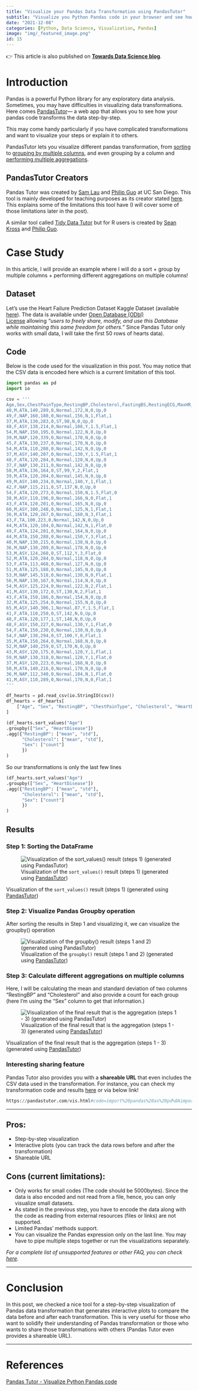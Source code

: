 ```yaml
---
title: "Visualize your Pandas Data Transformation using PandasTutor"
subtitle: "Visualize you Python Pandas code in your browser and see how your data transforms step-by-step"
date: "2021-12-08"
categories: [Python, Data Science, Visualization, Pandas]
image: "img/_featured_image.png"
id: 15
---
```


:::{.callout-note}
👉 This article is also published on **[Towards Data Science blog](https://towardsdatascience.com/visualize-data-transformation-using-pandastutor-6126627dd225)**.
:::

# Introduction

Pandas is a powerful Python library for any exploratory data analysis. 
Sometimes, you may have difficulties in visualizing data transformations. 
Here comes [PandasTutor](https://pandastutor.com/)— a web app that allows you to see how your pandas code transforms the data step-by-step. 

This may come handy particularly if you have complicated transformations and want to visualize your steps or explain it to others. 

PandasTutor lets you visualize different pandas transformation, from [sorting](https://pandastutor.com/vis.html#trace=example-code/py_sort_values.json) to [grouping by multiple columns](https://pandastutor.com/vis.html#trace=example-code/py_groupby_multi.json), and even grouping by a column and [performing multiple aggregations](https://pandastutor.com/vis.html#trace=example-code/py_sort_groupby_agg.json). 

## PandasTutor Creators

Pandas Tutor was created by [Sam Lau](https://www.samlau.me/) and [Philip Guo](https://pg.ucsd.edu/) at UC San Diego. This tool is mainly developed for teaching purposes as its creator stated [here](https://docs.google.com/document/d/1kvY8baGjaMbg8ucMTjXlmLeYJXVQKQr09AttwUu3F_k/edit#heading=h.3xhjglvrau6z). This explains some of the limitations this tool have (I will cover some of those limitations later in the post). 

A similar tool called [Tidy Data Tutor](https://tidydatatutor.com/) but for R users is created by [Sean Kross](https://seankross.com/) and [Philip Guo](https://pg.ucsd.edu/). 

# Case Study

In this article, I will provide an example where I will do a sort + group by multiple columns + performing different aggregations on multiple columns!

## Dataset

Let's use the Heart Failure Prediction Dataset Kaggle Dataset (available [here](https://www.kaggle.com/fedesoriano/heart-failure-prediction)). 
The data is available under [Open Database (ODbl) License](https://opendatacommons.org/licenses/odbl/1-0/) allowing *"users to freely share, modify, and use this Database while maintaining this same freedom for others."*
Since Pandas Tutor only works with small data, I will take the first 50 rows of hearts data).

## Code

Below is the code used for the visualization in this post. You may notice that the CSV data is encoded here which is a current limitation of this tool.

```python
import pandas as pd
import io

csv = '''
Age,Sex,ChestPainType,RestingBP,Cholesterol,FastingBS,RestingECG,MaxHR,ExerciseAngina,Oldpeak,ST_Slope,HeartDisease
40,M,ATA,140,289,0,Normal,172,N,0,Up,0
49,F,NAP,160,180,0,Normal,156,N,1,Flat,1
37,M,ATA,130,283,0,ST,98,N,0,Up,0
48,F,ASY,138,214,0,Normal,108,Y,1.5,Flat,1
54,M,NAP,150,195,0,Normal,122,N,0,Up,0
39,M,NAP,120,339,0,Normal,170,N,0,Up,0
45,F,ATA,130,237,0,Normal,170,N,0,Up,0
54,M,ATA,110,208,0,Normal,142,N,0,Up,0
37,M,ASY,140,207,0,Normal,130,Y,1.5,Flat,1
48,F,ATA,120,284,0,Normal,120,N,0,Up,0
37,F,NAP,130,211,0,Normal,142,N,0,Up,0
58,M,ATA,136,164,0,ST,99,Y,2,Flat,1
39,M,ATA,120,204,0,Normal,145,N,0,Up,0
49,M,ASY,140,234,0,Normal,140,Y,1,Flat,1
42,F,NAP,115,211,0,ST,137,N,0,Up,0
54,F,ATA,120,273,0,Normal,150,N,1.5,Flat,0
38,M,ASY,110,196,0,Normal,166,N,0,Flat,1
43,F,ATA,120,201,0,Normal,165,N,0,Up,0
60,M,ASY,100,248,0,Normal,125,N,1,Flat,1
36,M,ATA,120,267,0,Normal,160,N,3,Flat,1
43,F,TA,100,223,0,Normal,142,N,0,Up,0
44,M,ATA,120,184,0,Normal,142,N,1,Flat,0
49,F,ATA,124,201,0,Normal,164,N,0,Up,0
44,M,ATA,150,288,0,Normal,150,Y,3,Flat,1
40,M,NAP,130,215,0,Normal,138,N,0,Up,0
36,M,NAP,130,209,0,Normal,178,N,0,Up,0
53,M,ASY,124,260,0,ST,112,Y,3,Flat,0
52,M,ATA,120,284,0,Normal,118,N,0,Up,0
53,F,ATA,113,468,0,Normal,127,N,0,Up,0
51,M,ATA,125,188,0,Normal,145,N,0,Up,0
53,M,NAP,145,518,0,Normal,130,N,0,Flat,1
56,M,NAP,130,167,0,Normal,114,N,0,Up,0
54,M,ASY,125,224,0,Normal,122,N,2,Flat,1
41,M,ASY,130,172,0,ST,130,N,2,Flat,1
43,F,ATA,150,186,0,Normal,154,N,0,Up,0
32,M,ATA,125,254,0,Normal,155,N,0,Up,0
65,M,ASY,140,306,1,Normal,87,Y,1.5,Flat,1
41,F,ATA,110,250,0,ST,142,N,0,Up,0
48,F,ATA,120,177,1,ST,148,N,0,Up,0
48,F,ASY,150,227,0,Normal,130,Y,1,Flat,0
54,F,ATA,150,230,0,Normal,130,N,0,Up,0
54,F,NAP,130,294,0,ST,100,Y,0,Flat,1
35,M,ATA,150,264,0,Normal,168,N,0,Up,0
52,M,NAP,140,259,0,ST,170,N,0,Up,0
43,M,ASY,120,175,0,Normal,120,Y,1,Flat,1
59,M,NAP,130,318,0,Normal,120,Y,1,Flat,0
37,M,ASY,120,223,0,Normal,168,N,0,Up,0
50,M,ATA,140,216,0,Normal,170,N,0,Up,0
36,M,NAP,112,340,0,Normal,184,N,1,Flat,0
41,M,ASY,110,289,0,Normal,170,N,0,Flat,1
'''

df_hearts = pd.read_csv(io.StringIO(csv))
df_hearts = df_hearts[
    ["Age", "Sex", "RestingBP", "ChestPainType", "Cholesterol", "HeartDisease"]
]

(df_hearts.sort_values("Age")
.groupby(["Sex", "HeartDisease"])
.agg({"RestingBP": ["mean", "std"], 
      "Cholesterol": ["mean", "std"],
      "Sex": ["count"]
      })
)
```

So our transformations is only the last few lines

```python
(df_hearts.sort_values("Age")
.groupby(["Sex", "HeartDisease"])
.agg({"RestingBP": ["mean", "std"], 
      "Cholesterol": ["mean", "std"],
      "Sex": ["count"]
      })
)
```

## Results

### Step 1: Sorting the DataFrame

![Visualization of the `sort_values()` result (steps 1) (generated using [PandasTutor](https://pandastutor.com/vis.html))](img/ex01_step1_sort.gif)

Visualization of the `sort_values()` result (steps 1) (generated using [PandasTutor](https://pandastutor.com/vis.html))

### Step 2: Visualize Pandas Groupby operation

After sorting the results in Step 1 and visualizing it, we can visualize the groupby() operation 

![Visualization of the `groupby()` result (steps 1 and 2) (generated using [PandasTutor](https://pandastutor.com/vis.html))](img/ex01_step2_groupby.png)

### Step 3: Calculate different aggregations on multiple columns

Here, I will be calculating the mean and standard deviation of two columns "RestingBP" and "Cholesterol" and also provide a count for each group (here I'm using the "Sex" column to get that information.)

![Visualization of the final result that is the aggregation (steps 1 - 3) (generated using [PandasTutor](https://pandastutor.com/vis.html))](img/ex01_step3_aggregations.png)

Visualization of the final result that is the aggregation (steps 1 - 3) (generated using [PandasTutor](https://pandastutor.com/vis.html))

### **Interesting sharing feature**

Pandas Tutor also provides you with a **shareable URL** that even includes the CSV data used in the transformation. 
For instance, you can check my transformation code and results [here](https://pandastutor.com/vis.html#code=import%20pandas%20as%20pd%0Aimport%20io%0A%0Acsv%20%3D%20'''%0AAge,Sex,ChestPainType,RestingBP,Cholesterol,FastingBS,RestingECG,MaxHR,ExerciseAngina,Oldpeak,ST_Slope,HeartDisease%0A40,M,ATA,140,289,0,Normal,172,N,0,Up,0%0A49,F,NAP,160,180,0,Normal,156,N,1,Flat,1%0A37,M,ATA,130,283,0,ST,98,N,0,Up,0%0A48,F,ASY,138,214,0,Normal,108,Y,1.5,Flat,1%0A54,M,NAP,150,195,0,Normal,122,N,0,Up,0%0A39,M,NAP,120,339,0,Normal,170,N,0,Up,0%0A45,F,ATA,130,237,0,Normal,170,N,0,Up,0%0A54,M,ATA,110,208,0,Normal,142,N,0,Up,0%0A37,M,ASY,140,207,0,Normal,130,Y,1.5,Flat,1%0A48,F,ATA,120,284,0,Normal,120,N,0,Up,0%0A37,F,NAP,130,211,0,Normal,142,N,0,Up,0%0A58,M,ATA,136,164,0,ST,99,Y,2,Flat,1%0A39,M,ATA,120,204,0,Normal,145,N,0,Up,0%0A49,M,ASY,140,234,0,Normal,140,Y,1,Flat,1%0A42,F,NAP,115,211,0,ST,137,N,0,Up,0%0A54,F,ATA,120,273,0,Normal,150,N,1.5,Flat,0%0A38,M,ASY,110,196,0,Normal,166,N,0,Flat,1%0A43,F,ATA,120,201,0,Normal,165,N,0,Up,0%0A60,M,ASY,100,248,0,Normal,125,N,1,Flat,1%0A36,M,ATA,120,267,0,Normal,160,N,3,Flat,1%0A43,F,TA,100,223,0,Normal,142,N,0,Up,0%0A44,M,ATA,120,184,0,Normal,142,N,1,Flat,0%0A49,F,ATA,124,201,0,Normal,164,N,0,Up,0%0A44,M,ATA,150,288,0,Normal,150,Y,3,Flat,1%0A40,M,NAP,130,215,0,Normal,138,N,0,Up,0%0A36,M,NAP,130,209,0,Normal,178,N,0,Up,0%0A53,M,ASY,124,260,0,ST,112,Y,3,Flat,0%0A52,M,ATA,120,284,0,Normal,118,N,0,Up,0%0A53,F,ATA,113,468,0,Normal,127,N,0,Up,0%0A51,M,ATA,125,188,0,Normal,145,N,0,Up,0%0A53,M,NAP,145,518,0,Normal,130,N,0,Flat,1%0A56,M,NAP,130,167,0,Normal,114,N,0,Up,0%0A54,M,ASY,125,224,0,Normal,122,N,2,Flat,1%0A41,M,ASY,130,172,0,ST,130,N,2,Flat,1%0A43,F,ATA,150,186,0,Normal,154,N,0,Up,0%0A32,M,ATA,125,254,0,Normal,155,N,0,Up,0%0A65,M,ASY,140,306,1,Normal,87,Y,1.5,Flat,1%0A41,F,ATA,110,250,0,ST,142,N,0,Up,0%0A48,F,ATA,120,177,1,ST,148,N,0,Up,0%0A48,F,ASY,150,227,0,Normal,130,Y,1,Flat,0%0A54,F,ATA,150,230,0,Normal,130,N,0,Up,0%0A54,F,NAP,130,294,0,ST,100,Y,0,Flat,1%0A35,M,ATA,150,264,0,Normal,168,N,0,Up,0%0A52,M,NAP,140,259,0,ST,170,N,0,Up,0%0A43,M,ASY,120,175,0,Normal,120,Y,1,Flat,1%0A59,M,NAP,130,318,0,Normal,120,Y,1,Flat,0%0A37,M,ASY,120,223,0,Normal,168,N,0,Up,0%0A50,M,ATA,140,216,0,Normal,170,N,0,Up,0%0A36,M,NAP,112,340,0,Normal,184,N,1,Flat,0%0A41,M,ASY,110,289,0,Normal,170,N,0,Flat,1%0A'''%0A%0Adf_hearts%20%3D%20pd.read_csv%28io.StringIO%28csv%29%29%0Adf_hearts%20%3D%20df_hearts%5B%0A%20%20%20%20%5B%22Age%22,%20%22Sex%22,%20%22RestingBP%22,%20%22ChestPainType%22,%20%22Cholesterol%22,%20%22HeartDisease%22%5D%0A%5D%0A%0A%28df_hearts.sort_values%28%22Age%22%29%0A.groupby%28%5B%22Sex%22,%20%22HeartDisease%22%5D%29%0A.agg%28%7B%22RestingBP%22%3A%20%5B%22mean%22,%20%22std%22%5D,%20%0A%20%20%20%20%20%20%22Cholesterol%22%3A%20%5B%22mean%22,%20%22std%22%5D,%0A%20%20%20%20%20%20%22Sex%22%3A%20%5B%22count%22%5D%0A%20%20%20%20%20%20%7D%29%0A%29&d=2021-12-08&lang=py&v=v1) or via below link!

```python
https://pandastutor.com/vis.html#code=import%20pandas%20as%20pd%0Aimport%20io%0A%0Acsv%20%3D%20'''%0AAge,Sex,ChestPainType,RestingBP,Cholesterol,FastingBS,RestingECG,MaxHR,ExerciseAngina,Oldpeak,ST_Slope,HeartDisease%0A40,M,ATA,140,289,0,Normal,172,N,0,Up,0%0A49,F,NAP,160,180,0,Normal,156,N,1,Flat,1%0A37,M,ATA,130,283,0,ST,98,N,0,Up,0%0A48,F,ASY,138,214,0,Normal,108,Y,1.5,Flat,1%0A54,M,NAP,150,195,0,Normal,122,N,0,Up,0%0A39,M,NAP,120,339,0,Normal,170,N,0,Up,0%0A45,F,ATA,130,237,0,Normal,170,N,0,Up,0%0A54,M,ATA,110,208,0,Normal,142,N,0,Up,0%0A37,M,ASY,140,207,0,Normal,130,Y,1.5,Flat,1%0A48,F,ATA,120,284,0,Normal,120,N,0,Up,0%0A37,F,NAP,130,211,0,Normal,142,N,0,Up,0%0A58,M,ATA,136,164,0,ST,99,Y,2,Flat,1%0A39,M,ATA,120,204,0,Normal,145,N,0,Up,0%0A49,M,ASY,140,234,0,Normal,140,Y,1,Flat,1%0A42,F,NAP,115,211,0,ST,137,N,0,Up,0%0A54,F,ATA,120,273,0,Normal,150,N,1.5,Flat,0%0A38,M,ASY,110,196,0,Normal,166,N,0,Flat,1%0A43,F,ATA,120,201,0,Normal,165,N,0,Up,0%0A60,M,ASY,100,248,0,Normal,125,N,1,Flat,1%0A36,M,ATA,120,267,0,Normal,160,N,3,Flat,1%0A43,F,TA,100,223,0,Normal,142,N,0,Up,0%0A44,M,ATA,120,184,0,Normal,142,N,1,Flat,0%0A49,F,ATA,124,201,0,Normal,164,N,0,Up,0%0A44,M,ATA,150,288,0,Normal,150,Y,3,Flat,1%0A40,M,NAP,130,215,0,Normal,138,N,0,Up,0%0A36,M,NAP,130,209,0,Normal,178,N,0,Up,0%0A53,M,ASY,124,260,0,ST,112,Y,3,Flat,0%0A52,M,ATA,120,284,0,Normal,118,N,0,Up,0%0A53,F,ATA,113,468,0,Normal,127,N,0,Up,0%0A51,M,ATA,125,188,0,Normal,145,N,0,Up,0%0A53,M,NAP,145,518,0,Normal,130,N,0,Flat,1%0A56,M,NAP,130,167,0,Normal,114,N,0,Up,0%0A54,M,ASY,125,224,0,Normal,122,N,2,Flat,1%0A41,M,ASY,130,172,0,ST,130,N,2,Flat,1%0A43,F,ATA,150,186,0,Normal,154,N,0,Up,0%0A32,M,ATA,125,254,0,Normal,155,N,0,Up,0%0A65,M,ASY,140,306,1,Normal,87,Y,1.5,Flat,1%0A41,F,ATA,110,250,0,ST,142,N,0,Up,0%0A48,F,ATA,120,177,1,ST,148,N,0,Up,0%0A48,F,ASY,150,227,0,Normal,130,Y,1,Flat,0%0A54,F,ATA,150,230,0,Normal,130,N,0,Up,0%0A54,F,NAP,130,294,0,ST,100,Y,0,Flat,1%0A35,M,ATA,150,264,0,Normal,168,N,0,Up,0%0A52,M,NAP,140,259,0,ST,170,N,0,Up,0%0A43,M,ASY,120,175,0,Normal,120,Y,1,Flat,1%0A59,M,NAP,130,318,0,Normal,120,Y,1,Flat,0%0A37,M,ASY,120,223,0,Normal,168,N,0,Up,0%0A50,M,ATA,140,216,0,Normal,170,N,0,Up,0%0A36,M,NAP,112,340,0,Normal,184,N,1,Flat,0%0A41,M,ASY,110,289,0,Normal,170,N,0,Flat,1%0A'''%0A%0Adf_hearts%20%3D%20pd.read_csv%28io.StringIO%28csv%29%29%0Adf_hearts%20%3D%20df_hearts%5B%0A%20%20%20%20%5B%22Age%22,%20%22Sex%22,%20%22RestingBP%22,%20%22ChestPainType%22,%20%22Cholesterol%22,%20%22HeartDisease%22%5D%0A%5D%0A%0A%28df_hearts.sort_values%28%22Age%22%29%0A.groupby%28%5B%22Sex%22,%20%22HeartDisease%22%5D%29%0A.agg%28%7B%22RestingBP%22%3A%20%5B%22mean%22,%20%22std%22%5D,%20%0A%20%20%20%20%20%20%22Cholesterol%22%3A%20%5B%22mean%22,%20%22std%22%5D,%0A%20%20%20%20%20%20%22Sex%22%3A%20%5B%22count%22%5D%0A%20%20%20%20%20%20%7D%29%0A%29&d=2021-12-08&lang=py&v=v1
```

---

## Pros:

- Step-by-step visualization
- Interactive plots (you can track the data rows before and after the transformation)
- Shareable URL

## Cons (current limitations):

- Only works for small codes (The code should be 5000bytes). Since the data is also encoded and not read from a file, hence, you can only visualize small datasets.
- As stated in the previous step, you have to encode the data along with the code as reading from external resources (files or links) are not supported.
- Limited Pandas' methods support.
- You can visualize the Pandas expression only on the last line. You may have to pipe multiple steps together or run the visualizations separately.

*For a complete list of unsupported features or other FAQ, you can check [here](https://docs.google.com/document/d/1kvY8baGjaMbg8ucMTjXlmLeYJXVQKQr09AttwUu3F_k/edit#heading=h.3xhjglvrau6z).*

---

# Conclusion

In this post, we checked a nice tool for a step-by-step visualization of Pandas data transformation that generates interactive plots to compare the data before and after each transformation. This is very useful for those who want to solidify their understanding of Pandas transformation or those who wants to share those transformations with others (Pandas Tutor even provides a shareable URL). 

---

# References

[Pandas Tutor - Visualize Python Pandas code](https://pandastutor.com/)





